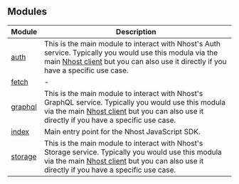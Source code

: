 ## Modules

| Module                 | Description                                                                                                                                                                                                            |
| ---------------------- | ---------------------------------------------------------------------------------------------------------------------------------------------------------------------------------------------------------------------- |
| [auth](auth)       | This is the main module to interact with Nhost's Auth service. Typically you would use this modula via the main [Nhost client](main#createclient) but you can also use it directly if you have a specific use case.    |
| [fetch](fetch)     | -                                                                                                                                                                                                                      |
| [graphql](graphql) | This is the main module to interact with Nhost's GraphQL service. Typically you would use this modula via the main [Nhost client](main#createclient) but you can also use it directly if you have a specific use case. |
| [index](index)     | Main entry point for the Nhost JavaScript SDK.                                                                                                                                                                         |
| [storage](storage) | This is the main module to interact with Nhost's Storage service. Typically you would use this modula via the main [Nhost client](main#createclient) but you can also use it directly if you have a specific use case. |
